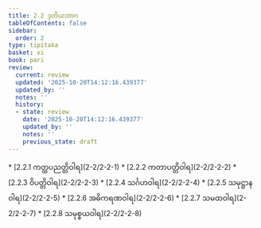 ```yaml
---
title: 2.2 ဒုတိယဘာဂ
tableOfContents: false
sidebar:
  order: 2
type: tipitaka
basket: vi
book: pari
review:
  current: review
  updated: '2025-10-20T14:12:16.439377'
  updated_by: ''
  notes: ''
  history:
  - state: review
    date: '2025-10-20T14:12:16.439377'
    updated_by: ''
    notes: ''
    previous_state: draft
---
```



<DynamicBreadcrumb />


<ReviewStatus review={frontmatter.review} showDetails={true} />

<HypothesisAnnotation frontmatter={frontmatter} />



<TableOfContents book="pari" section="2.2">
* [2.2.1 ကတ္ထပညတ္တိဝါရ](2-2/2-2-1)
* [2.2.2 ကတာပတ္တိဝါရ](2-2/2-2-2)
* [2.2.3 ဝိပတ္တိဝါရ](2-2/2-2-3)
* [2.2.4 သင်္ဂဟဝါရ](2-2/2-2-4)
* [2.2.5 သမုဋ္ဌာနဝါရ](2-2/2-2-5)
* [2.2.6 အဓိကရဏဝါရ](2-2/2-2-6)
* [2.2.7 သမထဝါရ](2-2/2-2-7)
* [2.2.8 သမုစ္စယဝါရ](2-2/2-2-8)
</TableOfContents>